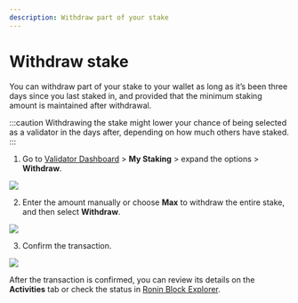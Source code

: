 ```yaml
---
description: Withdraw part of your stake
---
```


# Withdraw stake
You can withdraw part of your stake to your wallet as long as it’s been
three days since you last staked in, and provided that the minimum staking
amount is maintained after withdrawal.

:::caution
Withdrawing the stake might lower your chance of being selected
as a validator in the days after, depending on how much others
have staked.
:::

1. Go to [Validator Dashboard](https://validator.roninchain.com/) >
**My Staking** > expand the options > **Withdraw**.
<img src={stepOne} width={1280} />

2. Enter the amount manually or choose **Max** to withdraw the
entire stake, and then select **Withdraw**.
<img src={stepTwo} width={400} />

3. Confirm the transaction.
<img src={confirmTransaction} width={400} />

After the transaction is confirmed, you can review its details on the
**Activities** tab or check the status in
[Ronin Block Explorer](https://app.roninchain.com/dashboard).
